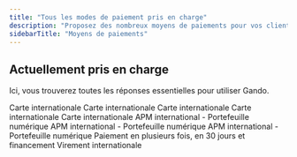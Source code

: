 ```yaml
---
title: "Tous les modes de paiement pris en charge"
description: "Proposez des nombreux moyens de paiements pour vos clients."
sidebarTitle: "Moyens de paiements"
---
```


## Actuellement pris en charge

Ici, vous trouverez toutes les réponses essentielles pour utiliser Gando.

<CardGroup cols="2">
  <Card title="Visa" img="/images/gando-dark.svg">
    Carte internationale
  </Card>
  <Card title="Mastercard" icon="mastercard">
    Carte internationale
  </Card>
  <Card title="Maestro" icon="mastercard">
    Carte internationale
  </Card>
  <Card title="CB" icon="mastercard">
    Carte internationale
  </Card>
  <Card title="AMEX" icon="mastercard">
    Carte internationale
  </Card>
  <Card title="Google pay" icon="mastercard">
    APM international - Portefeuille numérique
  </Card>
  <Card title="Apple pay" icon="mastercard">
    APM international - Portefeuille numérique
  </Card>
  <Card title="Paypal" icon="mastercard">
    APM international - Portefeuille numérique
  </Card>
  <Card title="Klarna" icon="mastercard" img="https://www.svgrepo.com/show/508697/klarna.svg">
    Paiement en plusieurs fois, en 30 jours et financement
  </Card>
  <Card title="Virement bancaire" icon="building-columns" color="#735DF3">
    Virement internationale
  </Card>
</CardGroup>